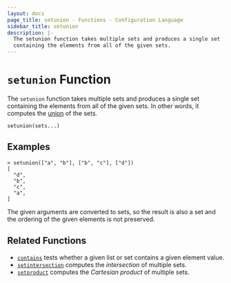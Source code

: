 ```yaml
---
layout: docs
page_title: setunion - Functions - Configuration Language
sidebar_title: setunion
description: |-
  The setunion function takes multiple sets and produces a single set
  containing the elements from all of the given sets.
---
```


# `setunion` Function

The `setunion` function takes multiple sets and produces a single set
containing the elements from all of the given sets. In other words, it
computes the [union](<https://en.wikipedia.org/wiki/Union_(set_theory)>) of
the sets.

```hcl
setunion(sets...)
```

## Examples

```shell
> setunion(["a", "b"], ["b", "c"], ["d"])
[
  "d",
  "b",
  "c",
  "a",
]
```

The given arguments are converted to sets, so the result is also a set and
the ordering of the given elements is not preserved.

## Related Functions

- [`contains`](/docs/from-1.5/functions/collection/contains) tests whether a given list or set contains
  a given element value.
- [`setintersection`](/docs/from-1.5/functions/collection/setintersection) computes the _intersection_ of
  multiple sets.
- [`setproduct`](/docs/from-1.5/functions/collection/setproduct) computes the _Cartesian product_ of multiple
  sets.
